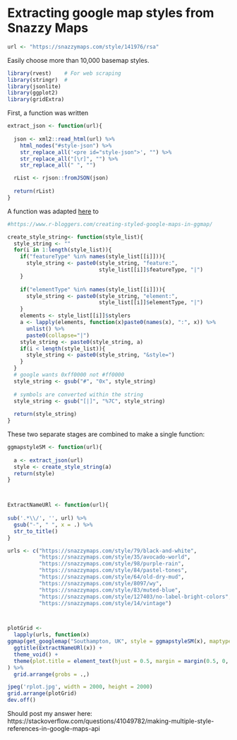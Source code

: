 # Extracting google map styles from Snazzy Maps

```r
url <- "https://snazzymaps.com/style/141976/rsa"
```

Easily choose more than 10,000 basemap styles.

```r
library(rvest)    # For web scraping
library(stringr)  # 
library(jsonlite)
library(ggplot2)
library(gridExtra)
```

First, a function was written 

```r

extract_json <- function(url){
  
  json <- xml2::read_html(url) %>%
    html_nodes("#style-json") %>% 
    str_replace_all('<pre id="style-json">', "") %>%
    str_replace_all("[\r]", "") %>%
    str_replace_all(" ", "")

  rList <- rjson::fromJSON(json)
  
  return(rList)  
}

```

A function was adapted [here](https://www.r-bloggers.com/creating-styled-google-maps-in-ggmap/) to 

```r
#https://www.r-bloggers.com/creating-styled-google-maps-in-ggmap/

create_style_string<- function(style_list){
  style_string <- ""
  for(i in 1:length(style_list)){
    if("featureType" %in% names(style_list[[i]])){
      style_string <- paste0(style_string, "feature:", 
                             style_list[[i]]$featureType, "|")      
    }
    
    if("elementType" %in% names(style_list[[i]])){
      style_string <- paste0(style_string, "element:", 
                             style_list[[i]]$elementType, "|")      
    }
    elements <- style_list[[i]]$stylers
    a <- lapply(elements, function(x)paste0(names(x), ":", x)) %>%
      unlist() %>%
      paste0(collapse="|")
    style_string <- paste0(style_string, a)
    if(i < length(style_list)){
      style_string <- paste0(style_string, "&style=")       
    }
  }  
  # google wants 0xff0000 not #ff0000
  style_string <- gsub("#", "0x", style_string)
  
  # symbols are converted within the string
  style_string <- gsub("[|]", "%7C", style_string)
  
  return(style_string)
}
```

These two separate stages are combined to make a single function:

```r

ggmapstyleSM <- function(url){
  
  a <- extract_json(url)
  style <- create_style_string(a)
  return(style)
}




```


```r
ExtractNameURl <- function(url){
  
sub('.*\\/', '', url) %>%
  gsub("-", " ", x = .) %>%
  str_to_title()
}


```



```r

urls <- c("https://snazzymaps.com/style/79/black-and-white",
          "https://snazzymaps.com/style/35/avocado-world",
          "https://snazzymaps.com/style/98/purple-rain",
          "https://snazzymaps.com/style/84/pastel-tones",
          "https://snazzymaps.com/style/64/old-dry-mud",
          "https://snazzymaps.com/style/8097/wy",
          "https://snazzymaps.com/style/83/muted-blue",
          "https://snazzymaps.com/style/127403/no-label-bright-colors",
          "https://snazzymaps.com/style/14/vintage")



plotGrid <-
  lapply(urls, function(x)
ggmap(get_googlemap("Southampton, UK", style = ggmapstyleSM(x), maptype = "roadmap")) +
  ggtitle(ExtractNameURl(x)) +
  theme_void() +
  theme(plot.title = element_text(hjust = 0.5, margin = margin(0.5, 0, 0.5, 0, unit = "cm") ))
) %>%
  grid.arrange(grobs = .,)
```

```r
jpeg('rplot.jpg', width = 2000, height = 2000)
grid.arrange(plotGrid)
dev.off()

```



Should post my answer here: https://stackoverflow.com/questions/41049782/making-multiple-style-references-in-google-maps-api
